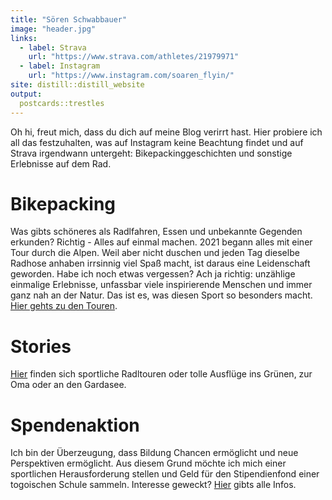 ```yaml
---
title: "Sören Schwabbauer"
image: "header.jpg"
links:
  - label: Strava
    url: "https://www.strava.com/athletes/21979971"
  - label: Instagram
    url: "https://www.instagram.com/soaren_flyin/"
site: distill::distill_website
output:
  postcards::trestles
---
```

Oh hi, freut mich, dass du dich auf meine Blog verirrt hast. Hier probiere ich all das festzuhalten, was auf Instagram keine Beachtung findet und auf Strava irgendwann untergeht: Bikepackinggeschichten und sonstige Erlebnisse auf dem Rad.

# Bikepacking
Was gibts schöneres als Radlfahren, Essen und unbekannte Gegenden erkunden? Richtig - Alles auf einmal machen. 2021 begann alles mit einer Tour durch die Alpen. Weil aber nicht duschen und jeden Tag dieselbe Radhose anhaben irrsinnig viel Spaß macht, ist daraus eine Leidenschaft geworden. Habe ich noch etwas vergessen? Ach ja richtig: unzählige einmalige Erlebnisse, unfassbar viele inspirierende Menschen und immer ganz nah an der Natur. Das ist es, was diesen Sport so besonders macht. [Hier gehts zu den Touren](https://soeren-schwabbauer.github.io/blog/bikepacking.html).


# Stories
[Hier](https://soeren-schwabbauer.github.io/blog/stories.html) finden sich sportliche Radltouren oder tolle Ausflüge ins Grünen, zur Oma oder an den Gardasee. 

# Spendenaktion
Ich bin der Überzeugung, dass Bildung Chancen ermöglicht und neue Perspektiven ermöglicht. Aus diesem Grund möchte ich mich einer sportlichen Herausforderung stellen und Geld für den Stipendienfond einer togoischen Schule sammeln. Interesse geweckt? [Hier](https://soeren-schwabbauer.github.io/blog/spendenaktion.html) gibts alle Infos.